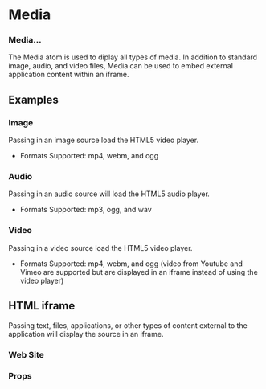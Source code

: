 
<Meta title="Atoms|Media" component={Media} />

# Media

### Media...

The Media atom is used to diplay all types of media.  In addition to standard image, audio, and video files, Media can be used to embed external application content within an iframe.

## Examples

### Image

Passing in an image source load the HTML5 video player.
- Formats Supported: mp4, webm, and ogg

<Preview withToolbar>
  <Story name="Image">
    <Grid columns="3">
      <Media
        id="Image"
        media="https://cdn.facilityexecutive.com/wp-content/uploads/2019/09/38391858_ml-800x418-1-574x300.jpg"
      />
    </Grid>
  </Story>
</Preview>

### Audio

Passing in an audio source will load the HTML5 audio player.
- Formats Supported: mp3, ogg, and wav

<Preview withToolbar>
  <Story name="Audio">
    <Grid columns="3">
      <Media
        id="Audio"
        media="https://www.w3schools.com/html/horse.mp3"
      />
    </Grid>
  </Story>
</Preview>

### Video

Passing in a video source load the HTML5 video player.
- Formats Supported: mp4, webm, and ogg
(video from Youtube and Vimeo are supported but are displayed in an iframe instead of using the video player)

<Preview withToolbar>
  <Story name="Video">
    <Grid columns="3">
      <Media
        id="Video"
        media="http://clips.vorwaerts-gmbh.de/big_buck_bunny.mp4"
      />
      <Media
        media="https://www.youtube.com/embed/GJVwbyAY4Sk?autoplay=0"
      />
      <Media
        media="https://player.vimeo.com/video/798022"
      />
    </Grid>
  </Story>
</Preview>

## HTML iframe

Passing text, files, applications, or other types of content external to the application will display the source in an iframe.

### Web Site

<Preview withToolbar>
  <Story name="Web Site" parameters={{ decorators: [FullScreen] }}>
    <Media
      id="Web Site"
      media="https://www.lightboxre.com/"
    />
  </Story>
</Preview>

### Props

<Props of={Media} />